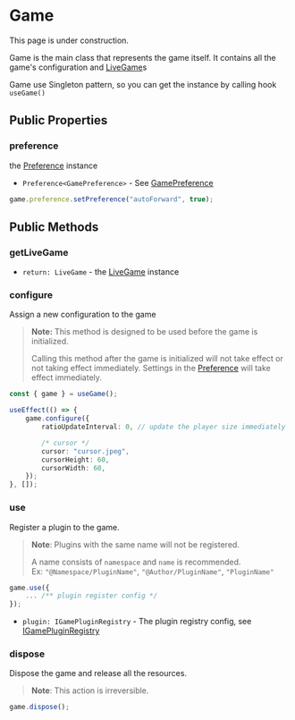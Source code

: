 
# Game

<Callout type="warning" emoji="⚠️">
    This page is under construction.
</Callout>

Game is the main class that represents the game itself. It contains all the game's configuration and [LiveGame](./live-game)s

Game use Singleton pattern, so you can get the instance by calling hook `useGame()`

## Public Properties

### preference

<Steps>

the [Preference](./preference/preference) instance

- `Preference<GamePreference>` - See [GamePreference](../types/GamePreference)

```typescript
game.preference.setPreference("autoForward", true);
```

</Steps>

## Public Methods

### getLiveGame

<Steps>

- `return: LiveGame` - the [LiveGame](./live-game) instance

</Steps>

### configure

<Steps>

Assign a new configuration to the game

> **Note:** This method is designed to be used before the game is initialized.
> 
> Calling this method after the game is initialized will not take effect or not taking effect immediately. Settings in the [Preference](./preference/preference) will take effect immediately.

```typescript
const { game } = useGame();

useEffect(() => {
    game.configure({
        ratioUpdateInterval: 0, // update the player size immediately

        /* cursor */
        cursor: "cursor.jpeg",
        cursorHeight: 60,
        cursorWidth: 60,
    });
}, []);
```

</Steps>

### use

<Steps>

Register a plugin to the game. 

> **Note**: Plugins with the same name will not be registered.
>
> A name consists of `namespace` and `name` is recommended.  
> Ex: `"@Namespace/PluginName"`, `"@Author/PluginName"`, `"PluginName"`

```typescript
game.use({
    ... /** plugin register config */
});
```

- `plugin: IGamePluginRegistry` - The plugin registry config, see [IGamePluginRegistry](../types/IGamePluginRegistry)

</Steps>

### dispose

<Steps>

Dispose the game and release all the resources.

> **Note**: This action is irreversible.

```typescript
game.dispose();
```

</Steps>
